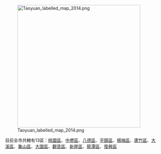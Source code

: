 [[File:Taoyuan_labelled_map_2014.png|400px]]

目前全市共轄有13區：[[桃園區|桃園區]]、[[中壢區|中壢區]]、[[八德區|八德區]]、[[平鎮區|平鎮區]]、[[楊梅區|楊梅區]]、[[蘆竹區|蘆竹區]]、[[大溪區|大溪區]]、[[龜山區|龜山區]]、[[大園區|大園區]]、[[觀音區|觀音區]]、[[新屋區|新屋區]]、[[龍潭區_(桃園市)|龍潭區]]、[[復興區_(桃園市)|復興區]]